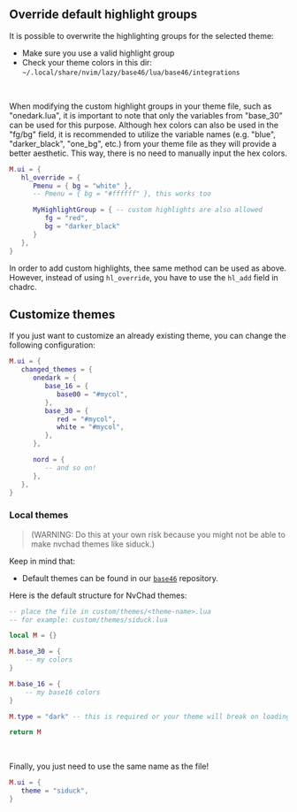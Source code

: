 ## Override default highlight groups

It is possible to overwrite the highlighting groups for the selected theme:

- Make sure you use a valid highlight group
- Check your theme colors in this dir: `~/.local/share/nvim/lazy/base46/lua/base46/integrations`

<br/>

When modifying the custom highlight groups in your theme file, such as "onedark.lua", it is important to note that only the variables from "base_30" can be used for this purpose. Although hex colors can also be used in the "fg/bg" field, it is recommended to utilize the variable names (e.g. "blue", "darker_black", "one_bg", etc.) from your theme file as they will provide a better aesthetic. This way, there is no need to manually input the hex colors.

```lua
M.ui = {
   hl_override = {
      Pmenu = { bg = "white" },
      -- Pmenu = { bg = "#ffffff" }, this works too

      MyHighlightGroup = { -- custom highlights are also allowed
         fg = "red",
         bg = "darker_black"
      }
   },
}
```

In order to add custom highlights, thee same method can be used as above. However, instead of using `hl_override`, you have to use the `hl_add` field in chadrc.

## Customize themes

If you just want to customize an already existing theme, you can change the following configuration:

```lua
M.ui = {
   changed_themes = {
      onedark = {
         base_16 = {
            base00 = "#mycol",
         },
         base_30 = {
            red = "#mycol",
            white = "#mycol",
         },
      },

      nord = {
         -- and so on!
      },
   },
}
```

### Local themes

> (WARNING: Do this at your own risk because you might not be able to make nvchad themes like siduck.)

Keep in mind that:

- Default themes can be found in our [`base46`](https://github.com/NvChad/base46) repository.

Here is the default structure for NvChad themes:

```lua
-- place the file in custom/themes/<theme-name>.lua
-- for example: custom/themes/siduck.lua

local M = {}

M.base_30 = {
    -- my colors
}

M.base_16 = {
    -- my base16 colors
}

M.type = "dark" -- this is required or your theme will break on loading!

return M
```

<br/>

Finally, you just need to use the same name as the file!

```lua
M.ui = {
   theme = "siduck",
}
```

